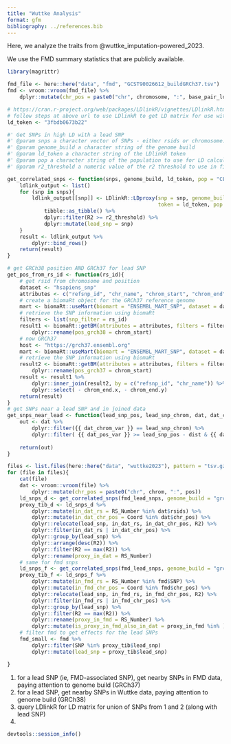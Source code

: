 ```yaml
---
title: "Wuttke Analysis"
format: gfm
bibliography: ../references.bib
---
```


Here, we analyze the traits from @wuttke_imputation-powered_2023.

We use the FMD summary statistics that are publicly available.

```r
library(magrittr)
```


```r
fmd_file <- here::here("data", "fmd", "GCST90026612_buildGRCh37.tsv")
fmd <- vroom::vroom(fmd_file) %>%
    dplyr::mutate(chr_pos = paste0("chr", chromosome, ":", base_pair_location))

```


```r
# https://cran.r-project.org/web/packages/LDlinkR/vignettes/LDlinkR.html
# follow steps at above url to use LDlinkR to get LD matrix for use with MendelianRandomization R pkg
ld_token <- "3fbdb0673b22"
```


```r
#' Get SNPs in high LD with a lead SNP
#' @param snps a character vector of SNPs - either rsids or chromosome:position
#' @param genome_build a character string of the genome build
#' @param ld_token a character string of the LDlinkR token
#' @param pop a character string of the population to use for LD calculation
#' @param r2_threshold a numeric value of the r2 threshold to use in filtering correlated SNPs

get_correlated_snps <- function(snps, genome_build, ld_token, pop = "CEU", r2_threshold = 0.8){
    ldlink_output <- list()
    for (snp in snps){
        ldlink_output[[snp]] <- LDlinkR::LDproxy(snp = snp, genome_build = genome_build, 
                                                 token = ld_token, pop = pop) %>%
            tibble::as_tibble() %>%
            dplyr::filter(R2 >= r2_threshold) %>%
            dplyr::mutate(lead_snp = snp)
    }
    result <- ldlink_output %>%
        dplyr::bind_rows()
    return(result)
}


```


```r
# get GRCh38 position AND GRCh37 for lead SNP
get_pos_from_rs_id <- function(rs_id){
    # get rsid from chromosome and position
    dataset <- "hsapiens_snp"
    attributes <- c("refsnp_id", "chr_name", "chrom_start", "chrom_end")
    # create a biomaRt object for the GRCh37 reference genome
    mart <- biomaRt::useMart(biomart = "ENSEMBL_MART_SNP", dataset = dataset)
    # retrieve the SNP information using biomaRt
    filters <- list(snp_filter = rs_id) 
    result1 <- biomaRt::getBM(attributes = attributes, filters = filters, mart = mart) %>%
        dplyr::rename(pos_grch38 = chrom_start) 
    # now GRCh37
    host <- "https://grch37.ensembl.org"
    mart <- biomaRt::useMart(biomart = "ENSEMBL_MART_SNP", dataset = dataset, host = host)
    # retrieve the SNP information using biomaRt
    result2 <- biomaRt::getBM(attributes = attributes, filters = filters, mart = mart) %>%
        dplyr::rename(pos_grch37 = chrom_start)
    result <- result1 %>%
        dplyr::inner_join(result2, by = c("refsnp_id", "chr_name")) %>%
        dplyr::select( - chrom_end.x, - chrom_end.y)
    return(result)
}
# get SNPs near a lead SNP and in joined data
get_snps_near_lead <- function(lead_snp_pos, lead_snp_chrom, dat, dat_chrom_var, dat_pos_var, dist = 100000){
    out <- dat %>%
        dplyr::filter({{ dat_chrom_var }} == lead_snp_chrom) %>%
        dplyr::filter( {{ dat_pos_var }} >= lead_snp_pos - dist & {{ dat_pos_var }} <= lead_snp_pos + dist) 
        
    return(out)
}
```


```r
files <- list.files(here::here("data", "wuttke2023"), pattern = "tsv.gz", full.names = TRUE)
for (file in files){
    cat(file)
    dat <- vroom::vroom(file) %>%
        dplyr::mutate(chr_pos = paste0("chr", chrom, ":", pos))
    ld_snps_d <- get_correlated_snps(fmd_lead_snps, genome_build = "grch38", ld_token = ld_token)
    proxy_tib_d <- ld_snps_d %>%
        dplyr::mutate(in_dat_rs = RS_Number %in% dat$rsids) %>%
        dplyr::mutate(in_dat_chr_pos = Coord %in% dat$chr_pos) %>%
        dplyr::relocate(lead_snp, in_dat_rs, in_dat_chr_pos, R2) %>%  
        dplyr::filter(in_dat_rs | in_dat_chr_pos) %>%
        dplyr::group_by(lead_snp) %>%
        dplyr::arrange(desc(R2)) %>%
        dplyr::filter(R2 == max(R2)) %>%
        dplyr::rename(proxy_in_dat = RS_Number) 
    # same for fmd snps
    ld_snps_f <- get_correlated_snps(fmd_lead_snps, genome_build = "grch37", ld_token = ld_token)
    proxy_tib_f <- ld_snps_f %>%
        dplyr::mutate(in_fmd_rs = RS_Number %in% fmd$SNP) %>%
        dplyr::mutate(in_fmd_chr_pos = Coord %in% fmd$chr_pos) %>%
        dplyr::relocate(lead_snp, in_fmd_rs, in_fmd_chr_pos, R2) %>%
        dplyr::filter(in_fmd_rs | in_fmd_chr_pos) %>%
        dplyr::group_by(lead_snp) %>%
        dplyr::filter(R2 == max(R2)) %>%
        dplyr::rename(proxy_in_fmd = RS_Number) %>%
        dplyr::mutate(is_proxy_in_fmd_also_in_dat = proxy_in_fmd %in% ) 
    # filter fmd to get effects for the lead SNPs
    fmd_small <- fmd %>%
        dplyr::filter(SNP %in% proxy_tib$lead_snp)
        dplyr::mutate(lead_snp = proxy_tib$lead_snp)

}
```

1. for a lead SNP (ie, FMD-associated SNP), get nearby SNPs in FMD data, paying attention to genome build (GRCh37)
2. for a lead SNP, get nearby SNPs in Wuttke data, paying attention to genome build (GRCh38)
3. query LDlinkR for LD matrix for union of SNPs from 1 and 2 (along with lead SNP)
4. 




```r
devtools::session_info()
```